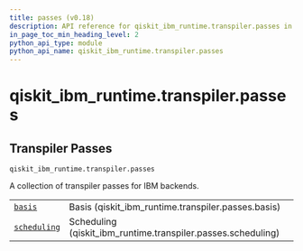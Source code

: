 ```yaml
---
title: passes (v0.18)
description: API reference for qiskit_ibm_runtime.transpiler.passes in qiskit-ibm-runtime v0.18
in_page_toc_min_heading_level: 2
python_api_type: module
python_api_name: qiskit_ibm_runtime.transpiler.passes
---
```


<span id="module-qiskit_ibm_runtime.transpiler.passes" />

<span id="qiskit-ibm-runtime-transpiler-passes" />

# qiskit\_ibm\_runtime.transpiler.passes

<span id="transpiler-passes-qiskit-ibm-runtime-transpiler-passes" />

## Transpiler Passes

`qiskit_ibm_runtime.transpiler.passes`

A collection of transpiler passes for IBM backends.

|                                                                                                                                                                          |                                                                |
| ------------------------------------------------------------------------------------------------------------------------------------------------------------------------ | -------------------------------------------------------------- |
| [`basis`](qiskit_ibm_runtime.transpiler.passes.basis#module-qiskit_ibm_runtime.transpiler.passes.basis "qiskit_ibm_runtime.transpiler.passes.basis")                     | Basis (qiskit\_ibm\_runtime.transpiler.passes.basis)           |
| [`scheduling`](qiskit_ibm_runtime.transpiler.passes.scheduling#module-qiskit_ibm_runtime.transpiler.passes.scheduling "qiskit_ibm_runtime.transpiler.passes.scheduling") | Scheduling (qiskit\_ibm\_runtime.transpiler.passes.scheduling) |

